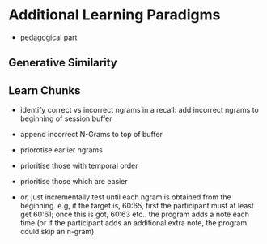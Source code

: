 

# Additional Learning Paradigms

- pedagogical part


## Generative Similarity


## Learn Chunks

- identify correct vs incorrect ngrams in a recall: add incorrect ngrams to beginning of session buffer
- append incorrect N-Grams to top of buffer
- priorotise earlier ngrams


- prioritise those with temporal order
- prioritise those which are easier
- or, just incrementally test until each ngram is obtained from the beginning. e.g, if the target is, 60:65, first the participant must at least get 60:61; once this is got, 60:63 etc.. the program adds a note each time (or if the participant adds an additional extra note, the program could skip an n-gram)





